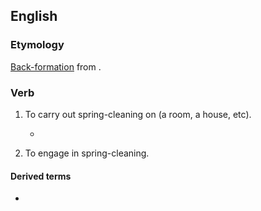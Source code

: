 {{also|spring clean}}
==English==

===Etymology===
[[back-formation|Back-formation]] from {{m|en|spring-cleaning}}.

===Verb===
{{en-verb}}

# {{lb|en|transitive}} To carry out spring-cleaning on (a room, a house, etc).
#* {{quote-book|1=en|year=1908|author=Kenneth Grahame|authorlink=Kenneth Grahame|title={{w|The Wind in the Willows}}|publisher=Charles Scribner's Sons|location=New York|page=1|passage=The Mole had been working very hard all the morning, '''spring-cleaning''' his little home.}}
# {{lb|en|intransitive}} To engage in spring-cleaning.

====Derived terms====
* {{l|en|spring-cleaner}}